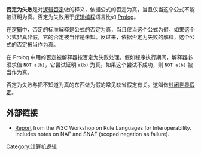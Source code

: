 {{unreferenced|time=2018-02-14T05:07:24+00:00}}
'''否定为失败'''是对[[逻辑否定|逻辑否定]]做的释义，依据公式的否定为真，当且仅当这个公式不能被证明为真。否定为失败用于[[逻辑编程|逻辑编程]]语言比如 [[Prolog|Prolog]]。

在[[逻辑|逻辑]]中，否定的标准解释是公式的否定为真，当且仅当这个公式为假。如果这个公式非真非假，它的否定被当作是未知。反过来，依据否定为失败的解释，这个公式的否定被当作为真。

在 Prolog 中用的否定被解释器按否定为失败处理。假如程序执行期间，解释器必须求值 <tt>NOT a(b)</tt>，它尝试证明 <tt>a(b)</tt> 为真。如果这个尝试不成功，则 <tt>NOT a(b)</tt> 被当作为真。

否定为失败与把不知道为真的东西做为假的常见缺省假定有关。这叫做[[封闭世界假定|封闭世界假定]]。

==外部链接==

* [http://www.w3.org/2004/12/rules-ws/report/ Report]{{Wayback|url=http://www.w3.org/2004/12/rules-ws/report/ |date=20200923141618 }} from the W3C Workshop on Rule Languages for Interoperability. Includes notes on NAF and SNAF (scoped negation as failure).

[[Category:计算机逻辑|Category:计算机逻辑]]